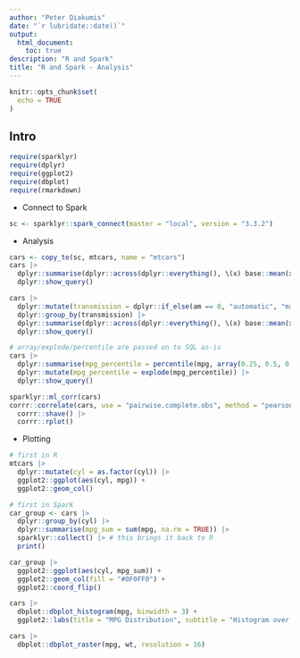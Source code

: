 ```yaml
---
author: "Peter Diakumis"
date: "`r lubridate::date()`"
output:
  html_document:
    toc: true
description: "R and Spark"
title: "R and Spark - Analysis"
---
```


```r
knitr::opts_chunk$set(
  echo = TRUE
)
```

## Intro

```r
require(sparklyr)
require(dplyr)
require(ggplot2)
require(dbplot)
require(rmarkdown)
```

- Connect to Spark

```r
sc <- sparklyr::spark_connect(master = "local", version = "3.3.2")
```

- Analysis

```r
cars <- copy_to(sc, mtcars, name = "mtcars")
cars |>
  dplyr::summarise(dplyr::across(dplyr::everything(), \(x) base::mean(x, na.rm = TRUE))) |>
  dplyr::show_query()

cars |>
  dplyr::mutate(transmission = dplyr::if_else(am == 0, "automatic", "manual")) |>
  dplyr::group_by(transmission) |>
  dplyr::summarise(dplyr::across(dplyr::everything(), \(x) base::mean(x, na.rm = TRUE))) |>
  dplyr::show_query()

# array/explode/percentile are passed on to SQL as-is
cars |>
  dplyr::summarise(mpg_percentile = percentile(mpg, array(0.25, 0.5, 0.75))) |>
  dplyr::mutate(mpg_percentile = explode(mpg_percentile)) |>
  dplyr::show_query()

sparklyr::ml_corr(cars)
corrr::correlate(cars, use = "pairwise.complete.obs", method = "pearson", quiet = TRUE) |>
  corrr::shave() |>
  corrr::rplot()
```

- Plotting

```r
# first in R
mtcars |>
  dplyr::mutate(cyl = as.factor(cyl)) |>
  ggplot2::ggplot(aes(cyl, mpg)) +
  ggplot2::geom_col()
```

```r
# first in Spark
car_group <- cars |>
  dplyr::group_by(cyl) |>
  dplyr::summarise(mpg_sum = sum(mpg, na.rm = TRUE)) |>
  sparklyr::collect() |> # this brings it back to R
  print()

car_group |>
  ggplot2::ggplot(aes(cyl, mpg_sum)) +
  ggplot2::geom_col(fill = "#0F0FF0") +
  ggplot2::coord_flip()

cars |>
  dbplot::dbplot_histogram(mpg, binwidth = 3) +
  ggplot2::labs(title = "MPG Distribution", subtitle = "Histogram over miles per gallon")

cars |>
  dbplot::dbplot_raster(mpg, wt, resolution = 16)
```

